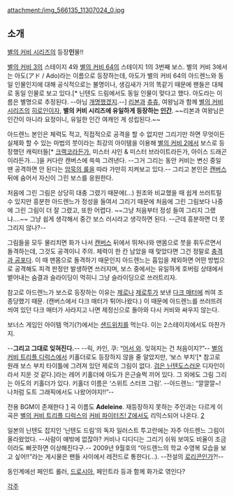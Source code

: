 attachment:/img_566135_11307024_0.jpg
{{{+1 アドレーヌ / Adeleine}}}


== 소개 ==
[[별의 커비 시리즈]]의 등장'''인'''물!!

[[별의 커비 3]]의 스테이지 4와 [[별의 커비 64]]의 스테이지 1의 3번째 보스. 별의 커비 3에서는 아도(アド / Ado)라는 이름으로 등장하는데, 아도가 별의 커비 64의 아드렌느와 동일 인물인지에 대해 공식적으로는 불명이나, 생김새가 거의 똑같기 때문에 팬들은 대체로 동일 인물로 보고 있다.[* 닌텐도 드림에서도 동일 인물이 맞다고 했다. 아도라는 이름은 별명으로 추정된다. --아님 [[개명]]했겠지.--] [[리본]]과 [[츄츄]], 여왕님과 함께 [[별의 커비 시리즈]]의 [[히로인]]이자, '''별의 커비 시리즈에 유일하게 등장하는 [[인간]]'''. ~~리본과 여왕님은 인간이 아니라 요정이니, 유일한 인간 여캐인 게 성립된다.~~

아드렌느 본인은 체력도 적고, 직접적으로 공격을 할 수 없지만 그리기만 하면 무엇이든 실체화 할 수 있는 마법의 붓이라는 최강의 아이템을 이용해 [[별의 커비 2]]에서 보스로 등장했던 캐릭터들[* [[크랙코]]라든가, 미스터 샤인 & 미스터 브라이트라든가, 아이스 드래곤이라든가….]을 커다란 캔버스에 쓱쓱 그려낸다. --그거 그리는 동안 커비는 변신 중일 땐 공격하면 안 된다는 [[암묵의 룰]]을 따라 가만히 지켜보고 있다.-- 그리고 본인은 [[캔버스]] 뒤에 숨어서 자신이 그린 보스를 응원한다.

처음에 그린 그림은 상당히 대충 그렸기 때문에(…) 원조와 비교했을 때 쉽게 쓰러트릴 수 있지만 흥분한 아드렌느가 정성을 들여서 그리기 때문에 처음에 그린 그림보다 나중에 그린 그림이 더 잘 그렸고, 또한 어렵다. ~~그냥 처음부터 정성 들여 그리지 그랬냐….~~ 그냥 쉽게 생각해서 중간 보스 러시라고 생각하면 된다. --근데 흥분하면 더 못 그리지 않나?--

그림들을 모두 물리치면 화가 나서 [[캔버스]] 뒤에서 뛰쳐나와 맨몸으로 붓을 휘두르면서 돌격하는데, 그것도 공격이니 주의. 체력이 한 칸 남았을 때 맞았다면 그건 정말로 [[충격과 공포다 그지 깽깽이들아|충격과 공포]]다. 이 때 맨몸으로 돌격하기 때문인지 아드렌느는 흡입을 제외하면 어떤 방법으로 공격해도 피격 판정만 발생하면 쓰러지며, 보스 중에서는 유일하게 호버링 상태에서 뱉어내는 숨결과 슬라이딩이 먹히니 그냥 슬라이딩으로 쓰러트리자.

참고로 아드렌느가 보스로 등장하는 이유는 [[제로(별의 커비)|제로]]나 [[제로투]]가 보낸 [[다크 매터]]에 씌여 조종당했기 때문. (캔버스에서 다크 매터가 튀어나왔다.) 이 때문에 아드렌느를 쓰러뜨려 씌여 있던 다크 매터가 사라지고 나면 제정신으로 돌아와 다시 커비와 싸우지 않는다.

보너스 게임인 아이템 먹기(?)에서는 [[샌드위치]]를 먹는다. 이는 2스테이지에서도 마찬가지.

--'''그리고 그대로 잊혀진다.'''-- --릭, 카인, 쿠: “[[어서 와]]. 잊혀지는 건 처음이지?”--
[[별의 커비 트리플 디럭스]]에서 키홀더로도 등장하지 않을 줄 알았지만, ‘보스 부치’[* 참고로 원래 보스 부치 타이틀에 그려져 있던 제로의 그림이 없다. [[검은 닌텐도]]스러운 디자인이라서 지운 것 같다.]라는 레어 키홀더에 아도가 은근슬쩍 끼어 있다. 그 외에도 그림 그리는 아도의 키홀더가 있다. 키홀더 이름은 ‘스위트 스터프 그림’. --아드렌느: “깔깔깔~! 나처럼 도트 그래픽에서도 나왔어야지!!”--

전용 BGM이 존재한다 [http://www.youtube.com/watch?v=bb25XoPU0AU] 곡 이름도 '''Adeleine'''.
재등장하지 못하는 주인과는 다르게 이 곡은 [[별의 커비 트리플 디럭스]]의 [[커비 파이터즈! Z]]에서도 리믹스되어 나온다.
[http://www.youtube.com/watch?v=pMgr_JM-XJE]

일본의 닌텐도 잡지인 ‘닌텐도 드림’의 독자 일러스트 투고란에는 자주 아드렌느 그림이 올라왔었다. --사람이 얘밖에 없잖아? 커비나 디디디는 그리기 쉬워 보여도 비율이 조금이라도 삐끗하면 이상해진다구.--
2009년 9월호의 “아드렌느의 학교 수영복 모습을 보고 싶어!!”라는 게시물은 팬들 사이에서 레전드로 통한다(…). --전설의 [[로리콘]]인가?!--

동인계에선 페인트 롤러, [[드로시아]], 페인트라 등과 함께 화가로 엮인다?


[[각주]]
